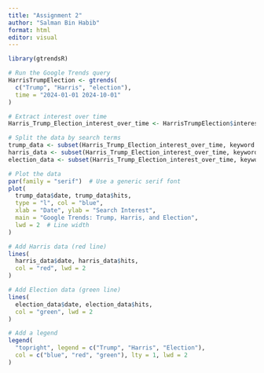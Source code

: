 ---
title: "Assignment 2"
author: "Salman Bin Habib"
format: html
editor: visual
---
```{r}

library(gtrendsR)

# Run the Google Trends query
HarrisTrumpElection <- gtrends(
  c("Trump", "Harris", "election"), 
  time = "2024-01-01 2024-10-01"
)

# Extract interest over time
Harris_Trump_Election_interest_over_time <- HarrisTrumpElection$interest_over_time

# Split the data by search terms
trump_data <- subset(Harris_Trump_Election_interest_over_time, keyword == "Trump")
harris_data <- subset(Harris_Trump_Election_interest_over_time, keyword == "Harris")
election_data <- subset(Harris_Trump_Election_interest_over_time, keyword == "election")

# Plot the data
par(family = "serif")  # Use a generic serif font
plot(
  trump_data$date, trump_data$hits, 
  type = "l", col = "blue", 
  xlab = "Date", ylab = "Search Interest", 
  main = "Google Trends: Trump, Harris, and Election",
  lwd = 2  # Line width
)

# Add Harris data (red line)
lines(
  harris_data$date, harris_data$hits, 
  col = "red", lwd = 2
)

# Add Election data (green line)
lines(
  election_data$date, election_data$hits, 
  col = "green", lwd = 2
)

# Add a legend
legend(
  "topright", legend = c("Trump", "Harris", "Election"), 
  col = c("blue", "red", "green"), lty = 1, lwd = 2
)

```

